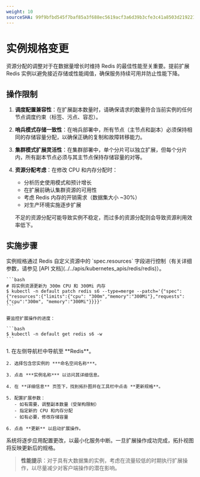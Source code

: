 ```yaml
---
weight: 10
sourceSHA: 99f9bfbd545f7baf85a3f688ec5619acf3a6d39b3cfe3c41a8503d219221d327
---
```


# 实例规格变更

资源分配的调整对于在数据量增长时维持 Redis 的最佳性能至关重要。提前扩展 Redis 实例以避免接近存储或性能阈值，确保服务持续可用并防止性能下降。

## 操作限制

1. **调度配置兼容性**：在扩展副本数量时，请确保请求的数量符合当前实例的任何节点调度约束（标签、污点、容忍）。

2. **哨兵模式存储一致性**：在哨兵部署中，所有节点（主节点和副本）必须保持相同的存储容量分配，以确保正确的复制和故障转移能力。

3. **集群模式扩展灵活性**：在集群部署中，单个分片可以独立扩展，但每个分片内，所有副本节点必须与其主节点保持存储容量的对等。

4. **资源分配考虑**：在修改 CPU 和内存分配时：

   - 分析历史使用模式和预计增长
   - 在扩展前确认集群资源的可用性
   - 考虑 Redis 内存的开销需求（数据集大小 ~30%）
   - 对生产环境实施逐步扩展

   不足的资源分配可能导致实例不稳定，而过多的资源分配则会导致资源利用效率低下。

## 实施步骤

<Tabs>
  <Tab label="CLI">
    实例规格通过 Redis 自定义资源中的 `spec.resources` 字段进行控制（有关详细参数，请参见 [API 文档](../../apis/kubernetes_apis/redis/redis)）。

    ```bash
    # 将实例资源更新为 300m CPU 和 300Mi 内存
    $ kubectl -n default patch redis s6 --type=merge --patch='{"spec": {"resources":{"limits":{"cpu": "300m","memory":"300Mi"},"requests":{"cpu":"300m", "memory":"300Mi"}}}}'
    ```

    要监控扩展操作的进度：

    ```bash
    $ kubectl -n default get redis s6 -w
    ```
  </Tab>

  <Tab label="Web Console">
    1. 在左侧导航栏中导航至 **Redis**。

    2. 选择包含您实例的 ***命名空间名称***。

    3. 点击 ***实例名称*** 以访问其详细信息。

    4. 在 **详细信息** 页签下，找到拓扑图并在工具栏中点击 **更新规格**。

    5. 配置扩展参数：
       - 如有需要，调整副本数量（受架构限制）
       - 指定新的 CPU 和内存分配
       - 如有必要，修改存储容量

    6. 点击 **更新** 以启动扩展操作。
  </Tab>
</Tabs>

系统将逐步应用配置更改，以最小化服务中断。一旦扩展操作成功完成，拓扑视图将反映更新后的规格。

> **性能提示**：对于具有大数据集的实例，考虑在流量较低的时期执行扩展操作，以尽量减少对客户端操作的潜在影响。
